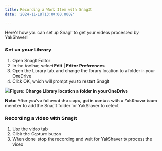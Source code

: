 ```yaml
---
title: Recording a Work Item with SnagIt
date: '2024-11-18T13:00:00.000Z'

---
```


Here's how you can set up SnagIt to get your videos processed by YakShaver!

### Set up your Library

1. Open SnagIt Editor
2. In the toolbar, select **Edit | Editor Preferences**
3. Open the Library tab, and change the library location to a folder in your OneDrive
4. Click OK, which will prompt you to restart SnagIt

![](/YakShaver/Blogs/change-library.png)**Figure: Change Library location a folder in your OneDrive**

**Note:** After you've followed the steps, get in contact with a YakShaver team member to add the SnagIt folder for YakShaver to detect

### Recording a video with SnagIt

1. Use the video tab
2. Click the Capture button
3. When done, stop the recording and wait for YakShaver to process the video
